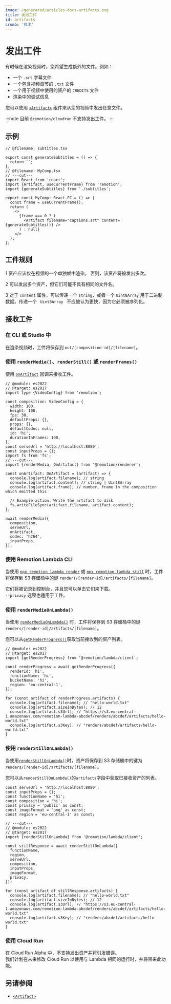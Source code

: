 ```yaml
---
image: /generated/articles-docs-artifacts.png
title: 发出工件
id: artifacts
crumb: '技术'
---
```


# 发出工件<AvailableFrom v="4.0.176" />

有时候在渲染视频时，您希望生成额外的文件。例如：

- 一个 `.srt` 字幕文件
- 一个包含视频章节的 `.txt` 文件
- 一个用于视频中使用的资产的 `CREDITS` 文件
- 渲染中的调试信息

您可以使用 [`<Artifact>`](/docs/artifact) 组件来从您的视频中发出任意文件。

:::note
目前 `@remotion/cloudrun` 不支持发出工件。
:::

## 示例

```tsx twoslash title="MyComp.tsx"
// @filename: subtitles.tsx

export const generateSubtitles = () => {
  return ``;
};
// @filename: MyComp.tsx
// ---cut---
import React from 'react';
import {Artifact, useCurrentFrame} from 'remotion';
import {generateSubtitles} from './subtitles';

export const MyComp: React.FC = () => {
  const frame = useCurrentFrame();
  return (
    <>
      {frame === 0 ? (
        <Artifact filename="captions.srt" content={generateSubtitles()} />
      ) : null}
    </>
  );
};
```

## 工件规则

<Step>1</Step> 资产应该仅在视频的一个单独帧中渲染。
否则，该资产将被发出多次。<br />

<Step>2</Step> 可以发出多个资产，但它们可能不具有相同的文件名。<br/>

<Step>3</Step> 对于 <code>content</code> 属性，可以传递一个 <code>string</code>，或者一个 <code>Uint8Array</code> 用于二进制数据。传递一个 <code>
  Uint8Array
</code> 不应被认为更快，因为它必须被序列化。
<br />

## 接收工件

### 在 CLI 或 Studio 中

在渲染视频时，工件将保存到 `out/[composition-id]/[filename]`。

### 使用 `renderMedia()`、`renderStill()` 或 `renderFrames()`

使用 [`onArtifact`](/docs/renderer/render-media#onartifact) 回调来接收工件。

```tsx twoslash title="render.mjs"
// @module: es2022
// @target: es2017
import type {VideoConfig} from 'remotion';

const composition: VideoConfig = {
  width: 100,
  height: 100,
  fps: 30,
  defaultProps: {},
  props: {},
  defaultCodec: null,
  id: 'hi',
  durationInFrames: 100,
};
const serveUrl = 'http://localhost:8080';
const inputProps = {};
import fs from 'fs';
// ---cut---
import {renderMedia, OnArtifact} from '@remotion/renderer';

const onArtifact: OnArtifact = (artifact) => {
  console.log(artifact.filename); // string
  console.log(artifact.content); // string | Uint8Array
  console.log(artifact.frame); // number, frame in the composition which emitted this

  // Example action: Write the artifact to disk
  fs.writeFileSync(artifact.filename, artifact.content);
};

await renderMedia({
  composition,
  serveUrl,
  onArtifact,
  codec: 'h264',
  inputProps,
});
```

### 使用 Remotion Lambda CLI

当使用 [`npx remotion lambda render`](/docs/lambda/cli/render) 或 [`npx remotion lambda still`](/docs/lambda/cli/still) 时，工件将保存到 S3 存储桶中的键 `renders/[render-id]/artifacts/[filename]`。

它们将被记录到控制台，并且您可以单击它们来下载。  
`--privacy` 选项也适用于工件。

### 使用 `renderMediaOnLambda()`

当使用 [`renderMediaOnLambda()`](/docs/lambda/rendermediaonlambda) 时，工件将保存到 S3 存储桶中的键 `renders/[render-id]/artifacts/[filename]`。

您可以从[`getRenderProgress()`](/docs/lambda/getrenderprogress#artifacts)获取当前接收到的资产列表。

```tsx twoslash title="progress.ts"
// @module: es2022
// @target: es2017
import {getRenderProgress} from '@remotion/lambda/client';

const renderProgress = await getRenderProgress({
  renderId: 'hi',
  functionName: 'hi',
  bucketName: 'hi',
  region: 'eu-central-1',
});

for (const artifact of renderProgress.artifacts) {
  console.log(artifact.filename); // "hello-world.txt"
  console.log(artifact.sizeInBytes); // 12
  console.log(artifact.s3Url); // "https://s3.eu-central-1.amazonaws.com/remotion-lambda-abcdef/renders/abcdef/artifacts/hello-world.txt"
  console.log(artifact.s3Key); // "renders/abcdef/artifacts/hello-world.txt"
}
```

### 使用 `renderStillOnLambda()`

当使用[`renderStillOnLambda()`](/docs/lambda/renderstillonlambda)时，资产将保存到 S3 存储桶中的键为 `renders/[render-id]/artifacts/[filename]`。

您可以从`renderStillOnLambda()`的`artifacts`字段中获取已接收资产的列表。

```tsx twoslash title="still.ts"
const serveUrl = 'http://localhost:8080';
const inputProps = {};
const functionName = 'hi';
const composition = 'hi';
const privacy = 'public' as const;
const imageFormat = 'png' as const;
const region = 'eu-central-1' as const;

// ---cut---
// @module: es2022
// @target: es2017
import {renderStillOnLambda} from '@remotion/lambda/client';

const stillResponse = await renderStillOnLambda({
  functionName,
  region,
  serveUrl,
  composition,
  inputProps,
  imageFormat,
  privacy,
});

for (const artifact of stillResponse.artifacts) {
  console.log(artifact.filename); // "hello-world.txt"
  console.log(artifact.sizeInBytes); // 12
  console.log(artifact.s3Url); // "https://s3.eu-central-1.amazonaws.com/remotion-lambda-abcdef/renders/abcdef/artifacts/hello-world.txt"
  console.log(artifact.s3Key); // "renders/abcdef/artifacts/hello-world.txt"
}
```

### 使用 Cloud Run

在 Cloud Run Alpha 中，不支持发出资产并将引发错误。  
我们计划在未来修改 Cloud Run 以使用与 Lambda 相同的运行时，并将带来此功能。

## 另请参阅

- [`<Artifact>`](/docs/artifact)
```
